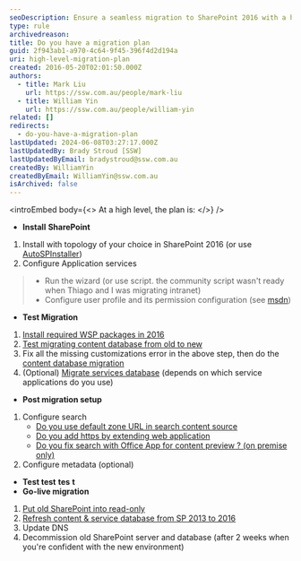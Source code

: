 ```yaml
---
seoDescription: Ensure a seamless migration to SharePoint 2016 with a high-level plan that covers installation, testing, and post-migration setup.
type: rule
archivedreason:
title: Do you have a migration plan
guid: 2f943ab1-a970-4c64-9f45-396f4d2d194a
uri: high-level-migration-plan
created: 2016-05-20T02:01:50.000Z
authors:
  - title: Mark Liu
    url: https://ssw.com.au/people/mark-liu
  - title: William Yin
    url: https://ssw.com.au/people/william-yin
related: []
redirects:
  - do-you-have-a-migration-plan
lastUpdated: 2024-06-08T03:27:17.000Z
lastUpdatedBy: Brady Stroud [SSW]
lastUpdatedByEmail: bradystroud@ssw.com.au
createdBy: WilliamYin
createdByEmail: WilliamYin@ssw.com.au
isArchived: false
---
```


<introEmbed
  body={<>
At a high level, the plan is:
  </>}
/>
* **Install** **SharePoint**

1. Install with topology of your choice in SharePoint 2016 (or use [AutoSPInstaller](https://autospinstaller.com/))
2. Configure Application services

> * Run the wizard (or use script. the community script wasn't ready when Thiago and I was migrating intranet)
> * Configure user profile and its permission configuration (see [msdn](https://technet.microsoft.com/en-us/library/ee721052.aspx?WT.mc_id=M365-MVP-33518))

* **Test Migration**

1. [Install required WSP packages in 2016](/do-you-know-how-to-identify-customizations-on-sharepoint-webs)
2. [Test migrating content database from old to new](/run-test-spcontentdatabase-before-actual-migration)
3. Fix all the missing customizations error in the above step, then do the [content database migration](https://technet.microsoft.com/en-us/library/ff607581%28v=office.16%29.aspx?WT.mc_id=M365-MVP-33518)
4. (Optional) [Migrate services database](/have-you-migrated-your-service-application-databases) (depends on which service applications do you use)

* **Post migration setup**

1. Configure search
   * [Do you use default zone URL in search content source](/use-default-zone-url-in-search-content-source)
   * [Do you add https by extending web application](/extend-web-application-for-https)
   * [Do you fix search with Office App for content preview ? (on premise only)](/fix-search-with-office-app-preview)
2. Configure metadata (optional)

* **Test test** **tes** **t**
* **Go-live migration**

1. [Put old SharePoint into read-only](/do-you-lock-the-sharepoint-content-database-before-making-a-backup)
2. [Refresh content & service database from SP 2013 to 2016](https://technet.microsoft.com/en-us/library/ff607581%28v=office.16%29.aspx?WT.mc_id=M365-MVP-33518)
3. Update DNS
4. Decommission old SharePoint server and database (after 2 weeks when you're confident with the new environment)
